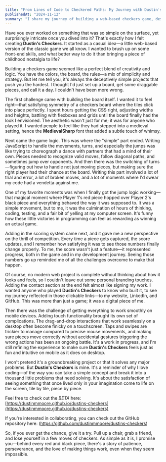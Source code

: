 ```yaml
---
title: "From Lines of Code to Checkered Paths: My Journey with Dustin's Checkers"
publishedAt: "2024-11-12"
summary: "I share my journey of building a web-based checkers game, describing the challenges I faced with creating the game logic and mobile compatibility, and the rewarding process of bringing it all to life, while inviting others to collaborate."
---
```


Have you ever worked on something that was so simple on the surface, yet surprisingly intricate once you dived into it? That's exactly how I felt creating **Dustin's Checkers**. It started as a casual idea—a little web-based version of the classic game we all know. I wanted to brush up on some front-end skills, and what better way to do it than bringing a piece of childhood nostalgia to life?

Building a checkers game seemed like a perfect blend of creativity and logic. You have the colors, the board, the rules—a mix of simplicity and strategy. But let me tell you, it's always the deceptively simple projects that push you the hardest. I thought I'd just set up a board, get some draggable pieces, and call it a day. I couldn't have been more wrong.

The first challenge came with building the board itself. I wanted it to feel right—that satisfying symmetry of a checkers board where the tiles click into place perfectly. I spent hours getting the CSS right, adjusting widths and heights, battling with flexboxes and grids until the board finally had the look I envisioned. The aesthetic wasn't just for me; it was for anyone who played it. I wanted people to feel like they had stepped into a medieval setting, hence the **MedievalSharp** font that added a subtle touch of whimsy.

Next came the game logic. This was where the "simple" part ended. Writing JavaScript to handle the movements, turns, and especially the jumps was like trying to choreograph a dance with partners that had a mind of their own. Pieces needed to recognize valid moves, follow diagonal paths, and sometimes jump over opponents. And then there was the switching of turns—figuring out how to handle not just moving pieces, but making sure the right player had their chance at the board. Writing this part involved a lot of trial and error, a lot of broken moves, and a lot of moments where I'd swear my code had a vendetta against me.

One of my favorite moments was when I finally got the jump logic working—that magical moment where Player 1's red piece hopped over Player 2's black piece and everything behaved the way it was supposed to. It was a simple movement, but to me, it was the culmination of hours of thinking, coding, testing, and a fair bit of yelling at my computer screen. It's funny how these little victories in programming can feel as rewarding as winning an actual game.

Adding in the scoring system came next, and it gave me a new perspective on the thrill of competition. Every time a piece gets captured, the score updates, and I remember how satisfying it was to see those numbers finally change properly. To me, the score wasn't just a feature—it represented progress, both in the game and in my development journey. Seeing those numbers go up reminded me of all the challenges overcome to make that happen.

Of course, no modern web project is complete without thinking about how it looks and feels, so I couldn't leave out some personal branding touches. Adding the contact section at the end felt almost like signing my work. I wanted anyone who played **Dustin's Checkers** to know who built it, to see my journey reflected in those clickable links—to my website, LinkedIn, and GitHub. This was more than just a game; it was a digital piece of me.

Then there was the challenge of getting everything to work smoothly on mobile devices. Adding touch functionality brought its own set of complications. The drag-and-drop interactions that work seamlessly on a desktop often become finicky on a touchscreen. Taps and swipes are trickier to manage compared to precise mouse movements, and making sure pieces move correctly without accidental gestures triggering the wrong actions has been an ongoing battle. It's a work in progress, and I'm still refining the experience to make sure **Dustin's Checkers** feels just as fun and intuitive on mobile as it does on desktop. 

I won't pretend it's a groundbreaking project or that it solves any major problems. But **Dustin's Checkers** is mine. It's a reminder of why I love coding—of the way you can take a simple concept and break it into a thousand little problems that need solving. It's about the satisfaction of seeing something that once lived only in your imagination come to life on the screen, tile by tile, piece by piece.

Feel free to check out the *BETA* here: [https://dustinmmoore.github.io/dustins-checkers](https://dustinmmoore.github.io/dustins-checkers)

If you're interested in collaborating, you can check out the GitHub repository here: (https://github.com/dustinmmoore/dustins-checkers)

So, if you ever get the chance, give it a try. Pull up a chair, grab a friend, and lose yourself in a few moves of checkers. As simple as it is, I promise you—behind every red and black piece, there's a story of patience, perseverance, and the love of making things work, even when they seem impossible.